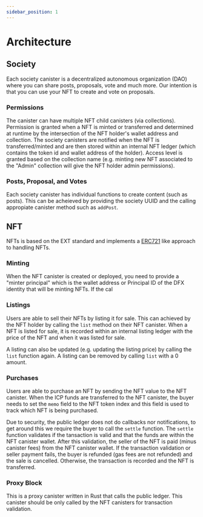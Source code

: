 ```yaml
---
sidebar_position: 1
---
```


# Architecture

## Society
Each society canister is a decentralized autonomous organization (DAO) where you can share posts, proposals, vote and much more. Our intention is that you can use your NFT to create and vote on proposals.

### Permissions
The canister can have multiple NFT child canisters (via collections). Permission is granted when a NFT is minted or transferred and determined at runtime by the intersection of the NFT holder's wallet address and collection. The society canisters are notified when the NFT is transferred/minted and are then stored within an internal NFT ledger (which contains the token id and wallet address of the holder). Access level is granted based on the collection name (e.g. minting new NFT associated to the "Admin" collection will give the NFT holder admin permissions).

### Posts, Proposal, and Votes

Each society canister has individual functions to create content (such as posts). This can be acheieved by providing the society UUID and the calling appropiate canister method such as `addPost`.


## NFT
NFTs is based on the EXT standard and implements a [ERC721](https://eips.ethereum.org/EIPS/eip-721) like approach to handling NFTs.


### Minting
When the NFT canister is created or deployed, you need to provide a "minter principal" which is the wallet address or Principal ID of the DFX identity that will be minting NFTs. If the cal

### Listings
Users are able to sell their NFTs by listing it for sale. This can achieved by the NFT holder by calling the `list` method on their NFT canister. When a NFT is listed for sale, it is recorded within an internal listing ledger with the price of the NFT and when it was listed for sale.

A listing can also be updated (e.g. updating the listing price) by calling the `list` function again. A listing can be removed by calling `list` with a 0 amount.

### Purchases
Users are able to purchase an NFT by sending the NFT value to the NFT canister. When the ICP funds are transferred to the NFT canister, the buyer needs to set the `memo` field to the NFT token index and this field is used to track which NFT is being purchased.

Due to security, the public ledger does not do callbacks nor notifications, to get around this we require the buyer to call the `settle` function. The `settle` function validates if the tansaction is valid and that the funds are within the NFT canister wallet. After this validation, the seller of the NFT is paid (minus canister fees) from the NFT canister wallet. If the transaction validation or seller payment fails, the buyer is refunded (gas fees are not refunded) and the sale is cancelled. Otherwise, the transaction is recorded and the NFT is transferred.

### Proxy Block

This is a proxy canister written in Rust that calls the public ledger. This canister should be only called by the NFT canisters for transaction validation.
